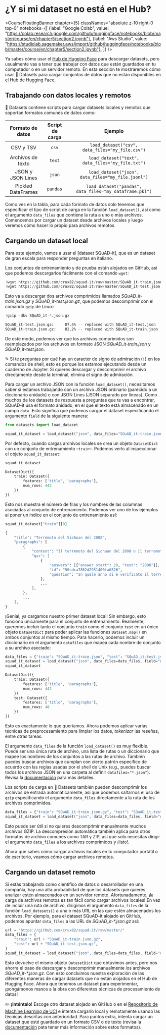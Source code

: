 # ¿Y si mi dataset no está en el Hub?

<CourseFloatingBanner chapter={5}
  classNames="absolute z-10 right-0 top-0"
  notebooks={[
    {label: "Google Colab", value: "https://colab.research.google.com/github/huggingface/notebooks/blob/master/course/en/chapter5/section2.ipynb"},
    {label: "Aws Studio", value: "https://studiolab.sagemaker.aws/import/github/huggingface/notebooks/blob/master/course/en/chapter5/section2.ipynb"},
]} />

Ya sabes cómo usar el [Hub de Hugging Face](https://huggingface.co/datasets) para descargar datasets, pero usualmente vas a tener que trabajar con datos que están guardados en tu computador o en un servidor remoto. En esta sección te mostraremos cómo usar 🤗 Datasets para cargar conjuntos de datos que no están disponibles en el Hub de Hugging Face.

<Youtube id="HyQgpJTkRdE"/>

## Trabajando con datos locales y remotos

🤗 Datasets contiene scripts para cargar datasets locales y remotos que soportan formatos comunes de datos como:

|    Formato de datos     | Script de carga |                         Ejemplo                         |
| :----------------: | :------------: | :-----------------------------------------------------: |
|     CSV y TSV      |     `csv`      |     `load_dataset("csv", data_files="my_file.csv")`     |
|     Archivos de texto     |     `text`     |    `load_dataset("text", data_files="my_file.txt")`     |
| JSON y JSON Lines  |     `json`     |   `load_dataset("json", data_files="my_file.jsonl")`    |
| Pickled DataFrames |    `pandas`    | `load_dataset("pandas", data_files="my_dataframe.pkl")` |

Como ves en la tabla, para cada formato de datos solo tenemos que especificar el tipo de script de carga en la función `load_dataset()`, así como el argumento `data_files` que contiene la ruta a uno o más archivos. Comencemos por cargar un dataset desde archivos locales y luego veremos cómo hacer lo propio para archivos remotos.

## Cargando un dataset local

Para este ejemplo, vamos a usar el [dataset SQuAD-it], que es un dataset de gran escala para responder preguntas en italiano.

Los conjuntos de entrenamiento y de prueba están alojados en GitHub, así que podemos descargarlos fácilmente con el comando `wget`:

```python
!wget https://github.com/crux82/squad-it/raw/master/SQuAD_it-train.json.gz
!wget https://github.com/crux82/squad-it/raw/master/SQuAD_it-test.json.gz
```

Esto va a descargar dos archivos comprimidos llamados *SQuAD_it-train.json.gz* y *SQuAD_it-test.json.gz*, que podemos descomprimir con el comando  `gzip` de Linux:

```python
!gzip -dkv SQuAD_it-*.json.gz
```

```bash
SQuAD_it-test.json.gz:	   87.4% -- replaced with SQuAD_it-test.json
SQuAD_it-train.json.gz:	   82.2% -- replaced with SQuAD_it-train.json
```

De este modo, podemos ver que los archivos comprimidos son reemplazados por los archuvos en formato JSON _SQuAD_it-train.json_ y _SQuAD_it-test.json_.

<Tip>

✎ Si te preguntas por qué hay un caracter de signo de admiración (`!`) en los comandos de shell, esto es porque los estamos ejecutando desde un cuaderno de Jupyter. Si quieres descargar y descomprimir el archivo directamente desde la terminal, elimina el signo de admiración.

</Tip>

Para cargar un archivo JSON con la función `load_dataset()`, necesitamos saber si estamos trabajando con un archivo JSON ordinario (parecido a un diccionario anidado) o con JSON Lines (JSON separado por líneas). Como muchos de los datasets de respuesta a preguntas que te vas a encontrar, SQuAD-it usa el formato anidado, en el que el texto está almacenado en un campo `data`. Esto significa que podemos cargar el dataset especificando el argumento `field` de la siguiente manera: 

```py
from datasets import load_dataset

squad_it_dataset = load_dataset("json", data_files="SQuAD_it-train.json", field="data")
```

Por defecto, cuando cargas archivos locales se crea un objeto `DatasetDict` con un conjunto de entrenamiento –`train`–. Podemos verlo al inspeccionar el objeto `squad_it_dataset`:

```py
squad_it_dataset
```

```python out
DatasetDict({
    train: Dataset({
        features: ['title', 'paragraphs'],
        num_rows: 442
    })
})
```

Esto nos muestra el número de filas y los nombres de las columnas asociadas al conjunto de entrenamiento. Podemos ver uno de los ejemplos al poner un índice en el conjunto de entrenamiento así:

```py
squad_it_dataset["train"][0]
```

```python out
{
    "title": "Terremoto del Sichuan del 2008",
    "paragraphs": [
        {
            "context": "Il terremoto del Sichuan del 2008 o il terremoto...",
            "qas": [
                {
                    "answers": [{"answer_start": 29, "text": "2008"}],
                    "id": "56cdca7862d2951400fa6826",
                    "question": "In quale anno si è verificato il terremoto nel Sichuan?",
                },
                ...
            ],
        },
        ...
    ],
}
```

¡Genial, ya cargamos nuestro primer dataset local! Sin embargo, esto funcionó únicamente para el conjunto de entrenamiento. Realmente, queremos incluir tanto el conjunto `train` como el conjunto `test` en un único objeto `DatasetDict` para poder aplicar las funciones `Dataset.map()` en ambos conjuntos al mismo tiempo. Para hacerlo, podemos incluir un diccionario en el argumento `datafiles` que mapea cada nombre de conjunto a su archivo asociado:


```py
data_files = {"train": "SQuAD_it-train.json", "test": "SQuAD_it-test.json"}
squad_it_dataset = load_dataset("json", data_files=data_files, field="data")
squad_it_dataset
```

```python out
DatasetDict({
    train: Dataset({
        features: ['title', 'paragraphs'],
        num_rows: 442
    })
    test: Dataset({
        features: ['title', 'paragraphs'],
        num_rows: 48
    })
})
```

Esto es exactamente lo que queríamos. Ahora podemos aplicar varias técnicas de preprocesamiento para limpiar los datos, _tokenizar_ las reseñas, entre otras tareas.

<Tip>

El argumento `data_files` de la función `load_dataset()` es muy flexible. Puede ser una única ruta de archivo, una lista de rutas o un diccionario que mapee los nombres de los conjuntos a las rutas de archivo. También puedes buscar archivos que cumplan con cierto patrón específico de acuerdo con las reglas usadas por el shell de Unix (e.g., puedes buscar todos los archivos JSON en una carpeta al definir `datafiles="*.json"`). Revisa la [documentación](https://huggingface.co/docs/datasets/loading.html#local-and-remote-files) para más detalles.

</Tip>

Los scripts de carga en 🤗 Datasets también pueden descomprimir los archivos de entrada automáticamente, así que podemos saltarnos el uso de `gzip` especificando el argumento `data_files` directamente a la ruta de los archivos comprimidos.

```py
data_files = {"train": "SQuAD_it-train.json.gz", "test": "SQuAD_it-test.json.gz"}
squad_it_dataset = load_dataset("json", data_files=data_files, field="data")
```

Esto puede ser útil si no quieres descomprimir manualmente muchos archivos GZIP. La descompresión automática también aplica para otros formatos de archivo comunes como TAR y ZIP, así que solo necesitas dirigir el argumento `data_files` a los archivos comprimidos y ¡listo!.

Ahora que sabes cómo cargar archivos locales en tu computador portátil o de escritorio, veamos cómo cargar archivos remotos.

## Cargando un dataset remoto

Si estás trabajando como científico de datos o desarrollador en una compañía, hay una alta probabilidad de que los datasets que quieres analizar estén almacenados en un servidor remoto. Afortunadamente, ¡la carga de archivos remotos es tan fácil como cargar archivos locales! En vez de incluir una ruta de archivo, dirigimos el argumento `data_files` de la función `load_datasets()` a una o más URL en las que estén almacenados los archivos. Por ejemplo, para el dataset SQuAD-it alojado en GitHub, podemos apuntar `data_files` a las URL de _SQuAD_it-*.json.gz_ así:

```py
url = "https://github.com/crux82/squad-it/raw/master/"
data_files = {
    "train": url + "SQuAD_it-train.json.gz",
    "test": url + "SQuAD_it-test.json.gz",
}
squad_it_dataset = load_dataset("json", data_files=data_files, field="data")
```

Esto devuelve el mismo objeto `DatasetDict` que obtuvimos antes, pero nos ahorra el paso de descargar y descomprimir manualmente los archivos _SQuAD_it-*.json.gz_. Con esto concluimos nuestra exploración de las diferentes maneras de cargar datasets que no están alojados en el Hub de Hugging Face. Ahora que tenemos un dataset para experimentar, ¡pongámonos manos a la obra con diferentes técnicas de procesamiento de datos!

<Tip>

✏️ **¡Inténtalo!** Escoge otro dataset alojado en GitHub o en el [Repositorio de Machine Learning de UCI](https://archive.ics.uci.edu/ml/index.php) e intenta cargarlo local y remotamente usando las técnicas descritas con anterioridad. Para puntos extra, intenta cargar un dataset que esté guardado en un formato CSV o de texto (revisa la [documentación](https://huggingface.co/docs/datasets/loading.html#local-and-remote-files) pata tener más información sobre estos formatos).

</Tip>
